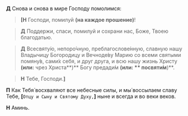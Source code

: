 **Д** Снова и снова в мире Господу помолимся:

> **<b>[</b>Н** Господи, помилуй **(на каждое прошение)**!

> **Д** Поддержи, спаси, помилуй и сохрани нас, Боже, Тво­ею благодатью.

> **Д** Всесвяту́ю, непоро́чную, преблагослове́нную, слав­ную нашу Вла­ды­чицу Богородицу и Вечноде́ву Ма­рию
> со все­ми свя­тыми помяну́в, са­ми́х се­бя, и друг друга, и всю нашу жизнь Христу
> **(или:** чрез Христа**)** Богу пре­да­ди́м **(или: ** по­святи́м**)**.

> **Н** Тебе, Господи.**<b>]</b>**

**П** Как Тебя́ восхваляют все небесные силы, и мы́ воссылаем славу Тебе, **[**`Отцу и Сыну и Святому Духу,`**]** ныне и всегда и во веки веков.

**Н** Аминь.
